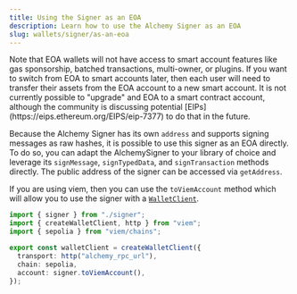 ```yaml
---
title: Using the Signer as an EOA
description: Learn how to use the Alchemy Signer as an EOA
slug: wallets/signer/as-an-eoa
---
```


<Warning>
  Note that EOA wallets will not have access to smart account features like gas
  sponsorship, batched transactions, multi-owner, or plugins. If you want to
  switch from EOA to smart accounts later, then each user will need to transfer
  their assets from the EOA account to a new smart account. It is not currently
  possible to "upgrade" and EOA to a smart contract account, although the
  community is discussing potential
  [EIPs](https://eips.ethereum.org/EIPS/eip-7377) to do that in the future.
</Warning>

Because the Alchemy Signer has its own `address` and supports signing messages as raw hashes, it is possible to use this signer as an EOA directly. To do so, you can adapt the AlchemySigner to your library of choice and leverage its `signMessage`, `signTypedData`, and `signTransaction` methods directly. The public address of the signer can be accessed via `getAddress`.

If you are using viem, then you can use the `toViemAccount` method which will allow you to use the signer with a [`WalletClient`](https://viem.sh/docs/clients/wallet#local-accounts-private-key-mnemonic-etc).

<CodeBlocks>

```ts [createWalletClient.ts] twoslash
import { signer } from "./signer";
import { createWalletClient, http } from "viem";
import { sepolia } from "viem/chains";

export const walletClient = createWalletClient({
  transport: http("alchemy_rpc_url"),
  chain: sepolia,
  account: signer.toViemAccount(),
});
```

<Markdown src="../../shared/signer/signer.mdx" />

</CodeBlocks>
